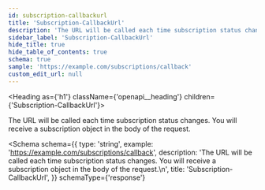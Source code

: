 ```yaml
---
id: subscription-callbackurl
title: 'Subscription-CallbackUrl'
description: 'The URL will be called each time subscription status changes. You will receive a subscription object in the body of the request.'
sidebar_label: 'Subscription-CallbackUrl'
hide_title: true
hide_table_of_contents: true
schema: true
sample: 'https://example.com/subscriptions/callback'
custom_edit_url: null
---
```



<Heading as={'h1'} className={'openapi__heading'} children={'Subscription-CallbackUrl'}></Heading>

The URL will be called each time subscription status changes. You will receive a subscription object in the body of the request.

<Schema
  schema={{
    type: 'string',
    example: 'https://example.com/subscriptions/callback',
    description:
      'The URL will be called each time subscription status changes. You will receive a subscription object in the body of the request.\n',
    title: 'Subscription-CallbackUrl',
  }}
  schemaType={'response'}
></Schema>
